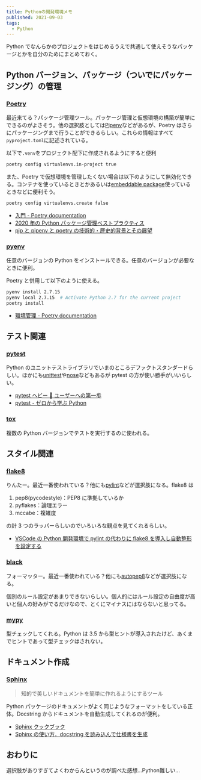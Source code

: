 ```yaml
---
title: Pythonの開発環境メモ
published: 2021-09-03
tags:
  - Python
---
```


Python でなんらかのプロジェクトをはじめるうえで共通して使えそうなパッケージとかを自分のためにまとめておく。

## Python バージョン、パッケージ（ついでにパッケージング）の管理

### [Poetry](https://github.com/python-poetry/poetry)

最近来てる？パッケージ管理ツール。パッケージ管理と仮想環境の構築が簡単にできるのがよさそう。他の選択肢としては[Pipenv](https://github.com/pypa/pipenv)などがあるが、Poetry はさらにパッケージングまで行うことができるらしい。これらの情報はすべて`pyproject.toml`に記述されている。

以下で`.venv`をプロジェクト配下に作成されるようにすると便利

```bash
poetry config virtualenvs.in-project true
```

また、Poetry で仮想環境を管理したくない場合は以下のようにして無効化できる。コンテナを使っているときとかあるいは[embeddable package](https://blog.tamaosa.com/2021/python-on-usb/)使っているときなどに便利そう。

```bash
poetry config virtualenvs.create false
```

- [入門 - Poetry documentation](https://cocoatomo.github.io/poetry-ja/)
- [2020 年の Python パッケージ管理ベストプラクティス](https://qiita.com/sk217/items/43c994640f4843a18dbe)
- [pip と pipenv と poetry の技術的・歴史的背景とその展望](https://vaaaaaanquish.hatenablog.com/entry/2021/03/29/221715)

### [pyenv](https://github.com/pyenv/pyenv)

任意のバージョンの Python をインストールできる。任意のバージョンが必要なときに便利。

Poetry と併用して以下のように使える。

```bash
pyenv install 2.7.15
pyenv local 2.7.15  # Activate Python 2.7 for the current project
poetry install
```

- [環境管理 - Poetry documentation](https://cocoatomo.github.io/poetry-ja/managing-environments/)

## テスト関連

### [pytest](https://docs.pytest.org/en/6.2.x/)

Python のユニットテストライブラリでいまのところデファクトスタンダードらしい。ほかにも[unittest](https://docs.python.org/ja/3/library/unittest.html)や[nose](https://nose.readthedocs.io/en/latest/)などもあるが pytest の方が使い勝手がいいらしい。

- [pytest ヘビー 🐍 ユーザーへの第一歩](https://www.m3tech.blog/entry/pytest-summary)
- [pytest - ゼロから学ぶ Python](https://rinatz.github.io/python-book/ch08-02-pytest/)

### [tox](https://tox.readthedocs.io/en/latest/)

複数の Python バージョンでテストを実行するのに使われる。

## スタイル関連

### [flake8](https://flake8.pycqa.org/en/latest/)

りんたー。最近一番使われている？他にも[pylint](https://www.pylint.org/)などが選択肢になる。flake8 は

1. pep8(pycodestyle)：PEP8 に準拠しているか
2. pyflakes：論理エラー
3. mccabe：複雑度

の計 3 つのラッパーらしいのでいろいろな観点を見てくれるらしい。

- [VSCode の Python 開発環境で pylint の代わりに flake8 を導入し自動整形を設定する](https://qiita.com/psychoroid/items/2c2acc06c900d2c0c8cb)

### [black](https://black.readthedocs.io/en/stable/index.html)

フォーマッター。最近一番使われている？他にも[autopep8](https://github.com/hhatto/autopep8)などが選択肢になる。

個別のルール設定があまりできないらしい。個人的にはルール設定の自由度が高いと個人の好みがでるだけなので、とくにマイナスにはならないと思ってる。

### [mypy](http://www.mypy-lang.org/)

型チェックしてくれる。Python は 3.5 から型ヒントが導入されたけど、あくまでヒントであって型チェックはされない。

## ドキュメント作成

### [Sphinx](https://www.sphinx-doc.org/ja/master/)

> 知的で美しいドキュメントを簡単に作れるようにするツール

Python パッケージのドキュメントがよく同じようなフォーマットをしている正体。Docstring からドキュメントを自動生成してくれるのが便利。

- [Sphinx クックブック](https://sphinx-users.jp/cookbook/index.html)
- [Sphinx の使い方．docstring を読み込んで仕様書を生成](https://qiita.com/futakuchi0117/items/4d3997c1ca1323259844#%E3%83%97%E3%83%AD%E3%82%B8%E3%82%A7%E3%82%AF%E3%83%88%E3%81%AE%E6%BA%96%E5%82%99)

## おわりに

選択肢がありすぎてよくわからんというのが調べた感想…Python難しい…